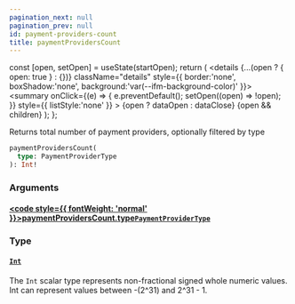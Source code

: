 ```yaml
---
pagination_next: null
pagination_prev: null
id: payment-providers-count
title: paymentProvidersCount
---
```









  const [open, setOpen] = useState(startOpen);
  return (
    <details {...(open ? { open: true } : {})} className="details" style={{ border:'none', boxShadow:'none', background:'var(--ifm-background-color)' }}>
      <summary
        onClick={(e) => {
          e.preventDefault();
          setOpen((open) => !open);
        }}
        style={{ listStyle:'none' }}
      >
      {open ? dataOpen : dataClose}
      </summary>
      {open && children}
    </details>
  );
};








Returns total number of payment providers, optionally filtered by type


```graphql
paymentProvidersCount(
  type: PaymentProviderType
): Int!
```




### Arguments

#### [<code style={{ fontWeight: 'normal' }}>paymentProvidersCount.<b>type</b></code>](#)<Bullet />[`PaymentProviderType`](/schema/types/enums/payment-provider-type.mdx) <Badge class="badge badge--secondary" text="enum"/> 



### Type

#### [`Int`](/schema/types/scalars/int.mdx) <Badge class="badge badge--secondary" text="scalar"/> 
The `Int` scalar type represents non-fractional signed whole numeric values. Int can represent values between -(2^31) and 2^31 - 1.






